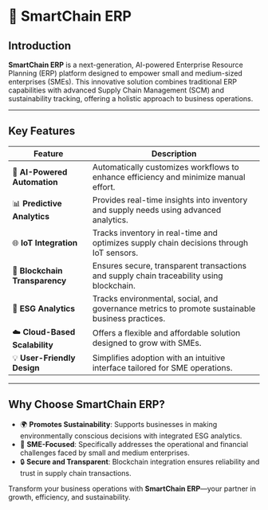 # 🚀 SmartChain ERP  

## Introduction  
**SmartChain ERP** is a next-generation, AI-powered Enterprise Resource Planning (ERP) platform designed to empower small and medium-sized enterprises (SMEs). This innovative solution combines traditional ERP capabilities with advanced Supply Chain Management (SCM) and sustainability tracking, offering a holistic approach to business operations.  

---

## Key Features  

| **Feature**                          | **Description**                                                                                  |
|--------------------------------------|--------------------------------------------------------------------------------------------------|
| 🤖 **AI-Powered Automation**          | Automatically customizes workflows to enhance efficiency and minimize manual effort.             |
| 📊 **Predictive Analytics**           | Provides real-time insights into inventory and supply needs using advanced analytics.            |
| 🌐 **IoT Integration**                | Tracks inventory in real-time and optimizes supply chain decisions through IoT sensors.         |
| 🔗 **Blockchain Transparency**        | Ensures secure, transparent transactions and supply chain traceability using blockchain.         |
| 🌱 **ESG Analytics**                  | Tracks environmental, social, and governance metrics to promote sustainable business practices. |
| ☁️ **Cloud-Based Scalability**        | Offers a flexible and affordable solution designed to grow with SMEs.                           |
| 💡 **User-Friendly Design**           | Simplifies adoption with an intuitive interface tailored for SME operations.                    |

---

## Why Choose SmartChain ERP?  

- 🌍 **Promotes Sustainability**: Supports businesses in making environmentally conscious decisions with integrated ESG analytics.  
- 💼 **SME-Focused**: Specifically addresses the operational and financial challenges faced by small and medium enterprises.  
- 🔒 **Secure and Transparent**: Blockchain integration ensures reliability and trust in supply chain transactions.  

Transform your business operations with **SmartChain ERP**—your partner in growth, efficiency, and sustainability.  
